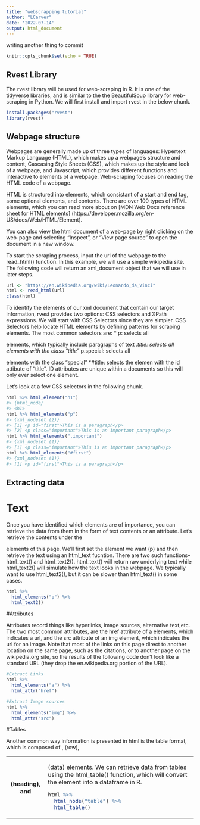 ```yaml
---
title: "webscrapping tutorial"
author: "LCarver"
date: '2022-07-14'
output: html_document
---
```

writing another thing to commit

```r
knitr::opts_chunk$set(echo = TRUE)
```

## Rvest Library

The rvest library will be used for web-scraping in R. It is one of the tidyverse libraries, and is similar to the the BeautifulSoup library for web-scraping in Python. We will first install and import rvest in the below chunk.

```r
install.packages("rvest")
library(rvest)
```

## Webpage structure


Webpages are generally made up of three types of languages: Hypertext Markup Language (HTML), which makes up a webpage's structure and content, Cascasing Style Sheets (CSS), which makes up the style and look of a webpage, and Javascript, which provides different functions and interactive to elements of a webpage. Web-scraping focuses on reading the HTML code of a webpage.

HTML is structured into elements, which consistant of a start and end tag, some optional elements, and contents. There are over 100 types of HTML elements, which you can read more about on [MDN Web Docs reference sheet for HTML elements] (https://developer.mozilla.org/en-US/docs/Web/HTML/Element). 

You can also view the html document of a web-page by right clicking on the web-page and selecting "Inspect", or "View page source" to open the document in a new window.

To start the scraping process, input the url of the webpage to the read_html() function. In this example, we will use a simple wikipedia site. The following code will return an xml_document object that we will use in later steps.

```r
url <- "https://en.wikipedia.org/wiki/Leonardo_da_Vinci"
html <- read_html(url)
class(html)
```
To identify the elements of our xml document that contain our target information, rvest provides two options: CSS selectors and XPath expressions. We will start with CSS Selectors since they are simpler. CSS Selectors help locate HTML elements by defining patterns for scraping elements. The most common selectors are:
  * p: selects all <p> elements, which typically include paragraphs of text
  *.title: selects all elements with the class "title"
  *p.special: selects all <p> elements with the class "special"
  *#title: selects the elemen with the id attibute of "title". ID attributes are unique within a documents so this will only ever select one element.

Let's look at a few CSS selectors in the following chunk.

```r
html %>% html_element("h1")
#> {html_node}
#> <h1>
html %>% html_elements("p")
#> {xml_nodeset (2)}
#> [1] <p id="first">This is a paragraph</p>
#> [2] <p class="important">This is an important paragraph</p>
html %>% html_elements(".important")
#> {xml_nodeset (1)}
#> [1] <p class="important">This is an important paragraph</p>
html %>% html_elements("#first")
#> {xml_nodeset (1)}
#> [1] <p id="first">This is a paragraph</p>
```
## Extracting data

# Text
Once you have identified which elements are of importance, you can retrieve the data from them in the form of text contents or an attribute. Let's retrieve the contents under the <p> elements of this page. We'll first set the element we want (p) and then retrieve the text using an html_text fucntion. There are two such functions-- html_text() and html_text2(). html_text() will return raw underlying text while html_text2() will simulate how the text looks in the webpage. We typically want to use html_text2(), but it can be slower than html_text() in some cases.

```r
html %>% 
  html_elements("p") %>%
  html_text2()
```
#Attributes

Attributes record things like hyperlinks, image sources, alternative text,etc. The two most common attributes, are the href attribute of a elements, which indicates a url, and the src attribute of an img element, which indicates the url for an image. Note that most of the links on this page direct to another location on the same page, such as the citations, or to another page on the wikipedia.org site, so the results of the following code don't look like a standard URL (they drop the en.wikipedia.org portion of the URL).

```r
#Extract Links
html %>% 
  html_elements("a") %>% 
  html_attr("href")

#Extract Image sources
html %>% 
  html_elements("img") %>% 
  html_attr("src")

```

#Tables

Another common way information is presented in html is the table format, which is composed of <table>, <tr> (row), <th> (heading), and <td> (data) elements. We can retrieve data from tables using the html_table() function, which will convert the element into a dataframe in R.

```r
html %>%
  html_node("table") %>%
  html_table()
```

